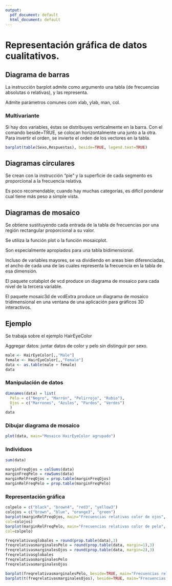 ```yaml
---
output:
  pdf_document: default
  html_document: default
---
```


# Representación gráfica de datos cualitativos.


## Diagrama de barras
La instrucción barplot admite como argumento una tabla (de frecuencias absolutas o relativas), y las representa.

Admite parámetros comunes com xlab, ylab, man, col. 

### Multivariante
Si hay dos variables, éstas se distribuyes verticalmente en la barra. Con el comando beside=TRUE, se colocan horizontalmente una junto a la otra. Para invertir el orden, se invierte el orden de los vectores en la tabla.
```r
barplot(table(Sexo,Respuestas), beside=TRUE, legend.text=TRUE)
```

## Diagramas circulares
Se crean con la instrucción "pie" y la superficie de cada segmento es proporcional a la frecuencia relativa.

Es poco recomendable; cuando hay muchas categorías, es difícil ponderar cual tiene más peso a simple vista.

## Diagramas de mosaico

Se obtiene sustituyendo cada entrada de la tabla de frecuencias por una región rectangular proporcional a su valor. 

Se utiliza la función plot o la función mosaicplot. 

Son especialmente apropiados para una tabla bidimensional.

Incluso de variables mayores, se va dividiendo en areas bien diferenciadas, el ancho de cada una de las cuales representa la frecuencia en la tabla de esa dimensión.

El paquete cotabplot de vcd produce un diagrama de mosaico para cada nivel de la tercera variable.

El paquete mosaic3d de vcdExtra produce un diagrama de mosaico tridimensional en una ventana de una aplicación para gráficos 3D interactivos.

## Ejemplo

Se trabaja sobre el ejemplo HairEyeColor

Aggregar datos: juntar datos de color y pelo sin distinguir por sexo.
```r
male <- HairEyeColor[,,"Male"]
female <- HairEyeColor[,,"Female"]
data <- as.table(male + female)
data
```

### Manipulación de datos
```r
dimnames(data) = list(
  Pelo = c("Negro", "Marrón", "Pelirrojo", "Rubio"),
  Ojos = c("Marrones", "Azules", "Pardos", "Verdes")
  )
data
```

### Dibujar diagrama de mosaico
```r

plot(data, main="Mosaico HairEyeColor agrupado")
```
### Individuos
```r
sum(data)
```

```r

marginFreqOjos = colSums(data)
marginFreqPelo = rowSums(data)
marginRelFreqOjos = prop.table(marginFreqOjos)
marginRelFreqPelo = prop.table(marginFreqPelo)
```


### Representación gráfica
```r
colpelo = c("black", "brown4", "red3", "yellow3")
colojos = c("brown", "blue", "orange3", "green")
barplot(marginRelFreqOjos, main="Frecuencias relativas color de ojos", ylim=c(0,0.4),
col=colojos)
barplot(marginRelFreqPelo, main="Frecuencias relativas color de pelo", ylim=c(0,0.5),
col=colpelo)
```
```r
freqrelativasglobales = round(prop.table(data),3)
freqrelativasmarginalesPelo = round(prop.table(data, margin=1),3)
freqrelativasmarginalesOjos = round(prop.table(data, margin=2),3)
freqrelativasglobales
freqrelativasmarginalesPelo
freqrelativasmarginalesOjos
```

```r
barplot(freqrelativasmarginalesPelo, beside=TRUE, main="Frecuencias relativas pelo", col=colpelo, legend = dimnames(data)$Pelo, ylim = c(0,0.7))
barplot(t(freqrelativasmarginalesOjos), beside=TRUE, main="Frecuencias relativas ojos", col=colojos, legend = dimnames(data)$Ojos, ylim = c(0,0.6))
```


